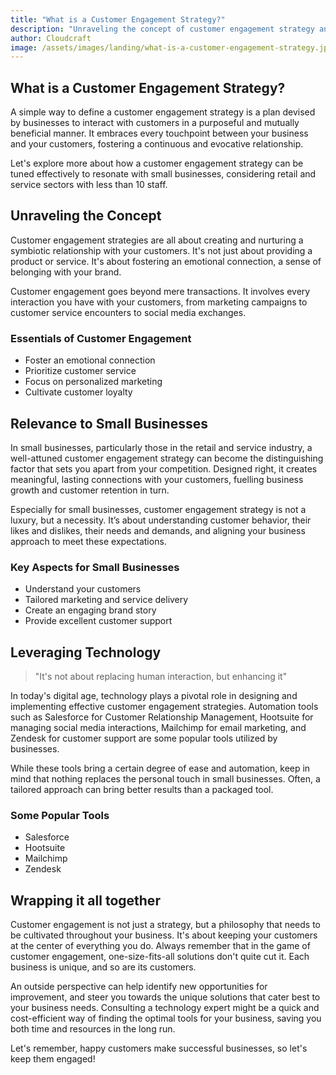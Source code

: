 ```yaml
---
title: "What is a Customer Engagement Strategy?"
description: "Unraveling the concept of customer engagement strategy and exploring its implementation in small businesses."
author: Cloudcraft
image: /assets/images/landing/what-is-a-customer-engagement-strategy.jpg
---
```


## What is a Customer Engagement Strategy?

A simple way to define a customer engagement strategy is a plan devised by businesses to interact with customers in a purposeful and mutually beneficial manner. It embraces every touchpoint between your business and your customers, fostering a continuous and evocative relationship.

Let's explore more about how a customer engagement strategy can be tuned effectively to resonate with small businesses, considering retail and service sectors with less than 10 staff.

<ServicesBlurb />

## Unraveling the Concept

Customer engagement strategies are all about creating and nurturing a symbiotic relationship with your customers. It's not just about providing a product or service. It's about fostering an emotional connection, a sense of belonging with your brand.

Customer engagement goes beyond mere transactions. It involves every interaction you have with your customers, from marketing campaigns to customer service encounters to social media exchanges.

### Essentials of Customer Engagement

 * Foster an emotional connection
 * Prioritize customer service
 * Focus on personalized marketing
 * Cultivate customer loyalty

## Relevance to Small Businesses

In small businesses, particularly those in the retail and service industry, a well-attuned customer engagement strategy can become the distinguishing factor that sets you apart from your competition. Designed right, it creates meaningful, lasting connections with your customers, fuelling business growth and customer retention in turn.

Especially for small businesses, customer engagement strategy is not a luxury, but a necessity. It’s about understanding customer behavior, their likes and dislikes, their needs and demands, and aligning your business approach to meet these expectations.

### Key Aspects for Small Businesses

 * Understand your customers 
 * Tailored marketing and service delivery
 * Create an engaging brand story
 * Provide excellent customer support

<GetStartedBlurb />

## Leveraging Technology

<blockquote> "It's not about replacing human interaction, but enhancing it"</blockquote>

In today's digital age, technology plays a pivotal role in designing and implementing effective customer engagement strategies. Automation tools such as Salesforce for Customer Relationship Management, Hootsuite for managing social media interactions, Mailchimp for email marketing, and Zendesk for customer support are some popular tools utilized by businesses.

While these tools bring a certain degree of ease and automation, keep in mind that nothing replaces the personal touch in small businesses. Often, a tailored approach can bring better results than a packaged tool. 

### Some Popular Tools

 * Salesforce 
 * Hootsuite
 * Mailchimp
 * Zendesk

## Wrapping it all together

Customer engagement is not just a strategy, but a philosophy that needs to be cultivated throughout your business. It's about keeping your customers at the center of everything you do. Always remember that in the game of customer engagement, one-size-fits-all solutions don't quite cut it. Each business is unique, and so are its customers.

An outside perspective can help identify new opportunities for improvement, and steer you towards the unique solutions that cater best to your business needs. Consulting a technology expert might be a quick and cost-efficient way of finding the optimal tools for your business, saving you both time and resources in the long run.

Let's remember, happy customers make successful businesses, so let's keep them engaged!
